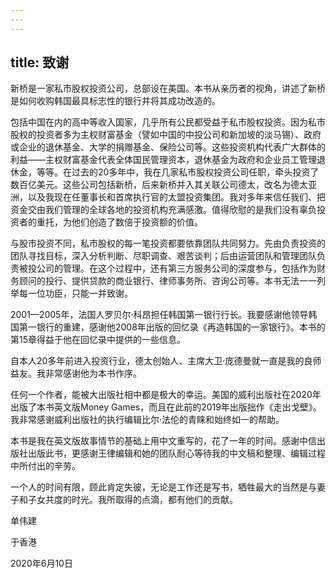```yaml
---
---
---
```

title: 致谢
---




新桥是一家私市股权投资公司，总部设在美国。本书从亲历者的视角，讲述了新桥是如何收购韩国最具标志性的银行并将其成功改造的。

包括中国在内的高中等收入国家，几乎所有公民都受益于私市股权投资。因为私市股权的投资者多为主权财富基金（譬如中国的中投公司和新加坡的淡马锡）、政府或企业的退休基金、大学的捐赠基金、保险公司等。这些投资机构代表广大群体的利益——主权财富基金代表全体国民管理资本，退休基金为政府和企业员工管理退休金，等等。在过去的20多年中，我在几家私市股权投资公司任职，牵头投资了数百亿美元。这些公司包括新桥，后来新桥并入其关联公司德太，改名为德太亚洲，以及我现在任董事长和首席执行官的太盟投资集团。我对多年来信任我们、把资金交由我们管理的全球各地的投资机构充满感激。值得欣慰的是我们没有辜负投资者的重托，为他们创造了数倍于投资额的价值。

与股市投资不同，私市股权的每一笔投资都要依靠团队共同努力。先由负责投资的团队寻找目标，深入分析判断、尽职调查、艰苦谈判；后由运营团队和管理团队负责被投公司的管理。在这个过程中，还有第三方服务公司的深度参与，包括作为财务顾问的投行、提供贷款的商业银行、律师事务所、咨询公司等。本书无法一一列举每一位功臣，只能一并致谢。

2001—2005年，法国人罗贝尔·科昂担任韩国第一银行行长。我要感谢他领导韩国第一银行的重建，感谢他2008年出版的回忆录《再造韩国的一家银行》。本书的第15章得益于他在回忆录中提供的一些信息。

自本人20多年前进入投资行业，德太创始人、主席大卫·庞德曼就一直是我的良师益友。我非常感谢他为本书作序。

任何一个作者，能被大出版社相中都是极大的幸运。美国的威利出版社在2020年出版了本书英文版Money Games，而且在此前的2019年出版拙作《走出戈壁》。我非常感谢威利出版社的执行编辑比尔·法伦的青睐和始终如一的帮助。

本书是我在英文版故事情节的基础上用中文重写的，花了一年的时间。感谢中信出版社出版此书，更感谢王律编辑和她的团队耐心等待我的中文稿和整理、编辑过程中所付出的辛劳。

一个人的时间有限，顾此肯定失彼，无论是工作还是写书，牺牲最大的当然是与妻子和子女共度的时光。我所取得的点滴，都有他们的贡献。

单伟建

于香港

2020年6月10日